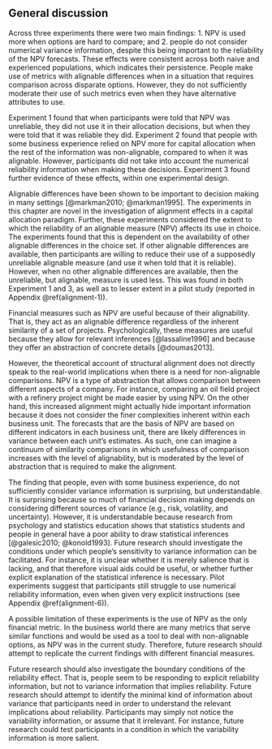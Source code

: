 ## General discussion

Across three experiments there were two main findings: 1. NPV is used more when
options are hard to compare; and 2. people do not consider numerical variance
information, despite this being important to the reliability of the NPV
forecasts. These effects were consistent across both naive and experienced
populations, which indicates their persistence. People make use of metrics with
alignable differences when in a situation that requires comparison across
disparate options. However, they do not sufficiently moderate their use of such
metrics even when they have alternative attributes to use.

Experiment 1 found that when participants were told that NPV was unreliable,
they did not use it in their allocation decisions, but when they were told that
it was reliable they did. Experiment 2 found that people with some business
experience relied on NPV more for capital allocation when the rest of the
information was non-alignable, compared to when it was alignable. However,
participants did not take into account the numerical reliability information
when making these decisions. Experiment 3 found further evidence of these
effects, within one experimental design.

Alignable differences have been shown to be important to decision making in many
settings [@markman2010; @markman1995]. The experiments in this chapter are novel
in the investigation of alignment effects in a capital allocation paradigm.
Further, these experiments considered the extent to which the reliability of an
alignable measure (NPV) affects its use in choice. The experiments found that
this is dependent on the availability of other alignable differences in the
choice set. If other alignable differences are available, then participants are
willing to reduce their use of a supposedly unreliable alignable measure (and
use it when told that it is reliable). However, when no other alignable
differences are available, then the unreliable, but alignable, measure is used
less. This was found in both Experiment 1 and 3, as well as to lesser extent in
a pilot study (reported in Appendix \@ref(alignment-1)).

Financial measures such as NPV are useful because of their alignability. That
is, they act as an alignable difference regardless of the inherent similarity of
a set of projects. Psychologically, these measures are useful because they allow
for relevant inferences [@lassaline1996] and because they offer an abstraction
of concrete details [@doumas2013].

However, the theoretical account of structural alignment does not directly speak
to the real-world implications when there is a need for non-alignable
comparisons. NPV is a type of abstraction that allows comparison between
different aspects of a company. For instance, comparing an oil field project
with a refinery project might be made easier by using NPV. On the other hand,
this increased alignment might actually hide important information because it
does not consider the finer complexities inherent within each business unit. The
forecasts that are the basis of NPV are based on different indicators in each
business unit, there are likely differences in variance between each unit's
estimates. As such, one can imagine a continuum of similarity comparisons in
which usefulness of comparison increases with the level of alignability, but is
moderated by the level of abstraction that is required to make the alignment.

The finding that people, even with some business experience, do not sufficiently
consider variance information is surprising, but understandable. It is
surprising because so much of financial decision making depends on considering
different sources of variance (e.g., risk, volatility, and uncertainty).
However, it is understandable because research from psychology and statistics
education shows that statistics students and people in general have a poor
ability to draw statistical inferences [@galesic2010; @konold1993]. Future
research should investigate the conditions under which people’s sensitivity to
variance information can be facilitated. For instance, it is unclear whether it
is merely salience that is lacking, and that therefore visual aids could be
useful, or whether further explicit explanation of the statistical inference is
necessary. Pilot experiments suggest that participants still struggle to use
numerical reliability information, even when given very explicit instructions
(see Appendix \@ref(alignment-6)).

A possible limitation of these experiments is the use of NPV as the only
financial metric. In the business world there are many metrics that serve
similar functions and would be used as a tool to deal with non-alignable
options, as NPV was in the current study. Therefore, future research should
attempt to replicate the current findings with different financial measures.

Future research should also investigate the boundary conditions of the
reliability effect. That is, people seem to be responding to explicit
reliability information, but not to variance information that implies
reliability. Future research should attempt to identify the minimal kind of
information about variance that participants need in order to understand the
relevant implications about reliability. Participants may simply not notice the
variability information, or assume that it irrelevant. For instance, future
research could test participants in a condition in which the variability
information is more salient.

\newpage

\printbibliography[segment=\therefsegment,heading=subbibintoc]
